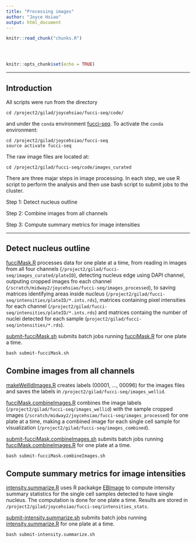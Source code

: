 ```yaml
---
title: "Processing images"
author: "Joyce Hsiao"
output: html_document
---
```


<!-- The file analysis/chunks.R contains chunks that define default settings
shared across the workflowr files. -->
```r
knitr::read_chunk("chunks.R")
```

<!-- Update knitr chunk options -->
```r
```

<!-- Insert the date the file was last updated -->
```r
```

<!-- Insert the code version (Git commit SHA1) if Git repository exists and R
 package git2r is installed -->
```r
```

```r
knitr::opts_chunk$set(echo = TRUE)
```

---

## Introduction

All scripts were run from the directory

```
cd /project2/gilad/joycehsiao/fucci-seq/code/
```

and under the `conda` environment [fucci-seq](/project2/gilad/joycehsiao/fucci-seq/environment.yaml). To activate the `conda` environment:

```
cd /project2/gilad/joycehsiao/fucci-seq
source activate fucci-seq
```

The raw image files are located at:

```
cd /project2/gilad/fucci-seq/code/images_curated
```

There are three majar steps in image processing. In each step, we use R script to perform the analysis and then use bash script to submit jobs to the cluster.

Step 1: Detect nucleus outline

Step 2: Combine images from all channels 

Step 3: Compute summary metrics for image intensities


---

## Detect nucleus outline

[fucciMask.R](/project2/gilad/joycehsiao/fucci-seq/code/fucciMask.R) processes data for one plate at a time, from reading in images from all four channels (`/project2/gilad/fucci-seq/images_curated/plateID`), detecting nucleus edge using DAPI channel, outputing cropped images fro each channel (`/scratch/midway2/joycehsiao/fucci-seq/images_processed`), to saving matrices identifying areas inside nucleus (`/project2/gilad/fucci-seq/intensities/plateID/*.ints.rds`), matrices containing pixel intensities for each channel (`/project2/gilad/fucci-seq/intensities/plateID/*.ints.rds`) and matrices containg the number of nuclei detected for each sample (`project2/gilad/fucci-seq/intensities/*.rds`).  

[submit-fucciMask.sh](/project2/gilad/joycehsiao/fucci-seq/code/submit-fucciMask.sh) submits batch jobs running [fucciMask.R](/project2/gilad/joycehsiao/fucci-seq/code/fucciMask.R) for one plate a time.

```
bash submit-fucciMask.sh
```


## Combine images from all channels 

[makeWellIdImages.R](/project2/gilad/joycehsiao/fucci-seq/code/makeWellIdImages.R) creates labels (00001, ..., 00096) for the images files and saves the labels in `/project2/gilad/fucci-seq/images_wellid`.

[fucciMask.combineImages.R](/project2/gilad/joycehsiao/fucci-seq/code/fucciMask.combineImages.R) combines the image labels (`/project2/gilad/fucci-seq/images_wellid`) with the sample cropped images (`/scratch/midway2/joycehsiao/fucci-seq/images_processed`) for one plate at a time, making a combined image for each single cell sample for visualization (`/project2/gilad/fucci-seq/images_combined`).


[submit-fucciMask.combineImages.sh](/project2/gilad/joycehsiao/fucci-seq/code/submit-fucciMask.combineImages.sh) submits batch jobs running [fucciMask.combineImages.R](/project2/gilad/joycehsiao/fucci-seq/code/fucciMask.combineImages.R) for one plate at a time.

```
bash submit-fucciMask.combineImages.sh
```

## Compute summary metrics for image intensities

[intensity.summarize.R](/project2/gilad/joycehsiao/fucci-seq/code/intensity.summarize.R) uses R packakge [EBImage](https://bioconductor.org/packages/release/bioc/html/EBImage.html) to compute intensity summary statistics for the single cell samples detected to have single nucleus. The computation is done for one plate a time. Results are stored in `/project2/gilad/joycehsiao/fucci-seq/intensities_stats`.

[submit-intensity.summarize.sh](/project2/gilad/joycehsiao/fucci-seq/code/submit-intensity.summarize.sh) submits batch jobs running [intensity.summarize.R](/project2/gilad/joycehsiao/fucci-seq/code/intensity.summarize.R) for one plate at a time.

```
bash submit-intensity.summarize.sh
```


